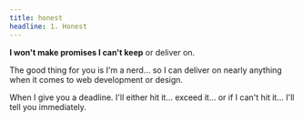 ```yaml
---
title: honest
headline: 1. Honest
---
```


**I won't make promises I can't keep** or deliver on.

The good thing for you is I'm a nerd... so I can deliver on nearly anything when it comes to web development or design.

When I give you a deadline. I'll either hit it... exceed it... or if I can't hit it... I'll tell you immediately.
